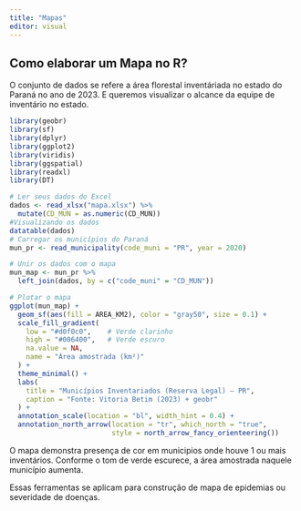 ```yaml
---
title: "Mapas"
editor: visual
---
```


## Como elaborar um Mapa no R?

O conjunto de dados se refere a área florestal inventáriada no estado do Paraná no ano de 2023. E queremos visualizar o alcance da equipe de inventário no estado. \

```r
library(geobr)
library(sf)
library(dplyr)
library(ggplot2)
library(viridis)
library(ggspatial)
library(readxl)
library(DT)

# Ler seus dados do Excel
dados <- read_xlsx("mapa.xlsx") %>%
  mutate(CD_MUN = as.numeric(CD_MUN))
#Visualizando os dados
datatable(dados)
# Carregar os municípios do Paraná
mun_pr <- read_municipality(code_muni = "PR", year = 2020)

# Unir os dados com o mapa
mun_map <- mun_pr %>%
  left_join(dados, by = c("code_muni" = "CD_MUN"))

# Plotar o mapa
ggplot(mun_map) +
  geom_sf(aes(fill = AREA_KM2), color = "gray50", size = 0.1) +
  scale_fill_gradient(
    low = "#d0f0c0",    # Verde clarinho
    high = "#006400",   # Verde escuro
    na.value = NA,
    name = "Área amostrada (km²)"
  ) +
  theme_minimal() +
  labs(
    title = "Municípios Inventariados (Reserva Legal) – PR",
    caption = "Fonte: Vitoria Betim (2023) + geobr"
  ) +
  annotation_scale(location = "bl", width_hint = 0.4) +
  annotation_north_arrow(location = "tr", which_north = "true",
                         style = north_arrow_fancy_orienteering())


```

O mapa demonstra presença de cor em municipios onde houve 1 ou mais inventários. Conforme o tom de verde escurece, a área amostrada naquele município aumenta.

Essas ferramentas se aplicam para construção de mapa de epidemias ou severidade de doenças.
